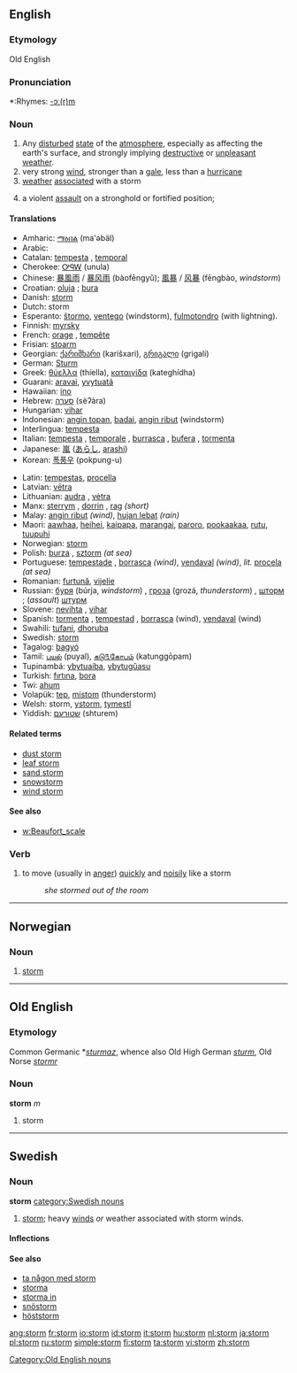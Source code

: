 ==English==

===Etymology===
Old English

===Pronunciation===
*:Rhymes: [[Rhymes:English:-ɔː(r)m|-ɔː(r)m]]

===Noun===
{{en-noun}}

# Any [[disturbed]] [[state]] of the [[atmosphere]], especially as affecting the earth's surface, and strongly implying [[destructive]] or [[unpleasant]] [[weather]].
#very strong [[wind]], stronger than a [[gale]], less than a [[hurricane]]
#[[weather]] [[associate]]d with a storm
# {{military}} a violent [[assault]] on a stronghold or fortified position;

====Translations====
{{top}}
*Amharic: [[ማዕበል]] (ma'əbäl)
*Arabic: {{ARchar|[[اعصار]]}} {{Unicode|(’iaʕʂá:r)}}
*Catalan: [[tempesta]] {{f}}, [[temporal]] {{m}}
*Cherokee: [[ᎤᏄᎳ]] (unula)
*Chinese: [[暴風雨]] / [[暴风雨]] (bàofēngyǔ); [[風暴]] / [[风暴]] (fēngbào, ''windstorm'')
*Croatian: [[oluja]] {{f}}; [[bura]]
*Danish: [[storm]] {{c}}
*Dutch: storm {{m}}
*Esperanto: [[ŝtormo]], [[ventego]] (windstorm), [[fulmotondro]] (with lightning).
*Finnish: [[myrsky]]
*French: [[orage]] {{m}}, [[tempête]] {{f}}
*Frisian: [[stoarm]]
*Georgian: [[ქარიშხარი]] (karišxari), [[გრიგალი]] (grigali)
*German: [[Sturm]] {{m}}
*Greek: [[θύελλα]] (thíella), [[καταιγίδα]] (kateghídha)
*Guarani: [[aravai]], [[yvytuatã]]
*Hawaiian: [[ino]]
*Hebrew: [[סערה]] (sèʔàra) {{f}}
*Hungarian: [[vihar]]
*Indonesian: [[angin topan]], [[badai]], [[angin ribut]] (windstorm)
*Interlingua: [[tempesta]]
*Italian: [[tempesta]] {{f}},  [[temporale]] {{m}}, [[burrasca]] {{f}}, [[bufera]] {{f}}, [[tormenta]] {{f}}
*Japanese: [[嵐]] ([[あらし]], [[arashi]])
*Korean: [[폭풍우]] (pokpung-u)
{{mid}}
*Latin: [[tempestas]], [[procella]]
*Latvian: [[vētra]]
*Lithuanian: [[audra]] {{f}}, [[vėtra]] {{f}}
*Manx: [[sterrym]] {{m}}, [[dorrin]] {{m}}, [[rag]] {{m}} ''(short)''
*Malay: [[angin ribut]] ''(wind)'', [[hujan lebat]] ''(rain)''
*Maori: [[aawhaa]], [[heihei]], [[kaipapa]], [[marangai]], [[paroro]], [[pookaakaa]], [[rutu]], [[tuupuhi]]
*Norwegian: [[#Norwegian|storm]]
*Polish: [[burza]] {{f}}, [[sztorm]] {{m}} ''(at sea)''
*Portuguese: [[tempestade]] {{f}}, [[borrasca]] {{f}} ''(wind)'', [[vendaval]] {{m}} ''(wind)'', ''lit.'' [[procela]] {{f}} ''(at sea)''
*Romanian: [[furtună]], [[vijelie]]
*Russian: [[буря]] (búrja, ''windstorm'') {{f}}, [[гроза]] (grozá, ''thunderstorm'') {{f}}, [[шторм]] {{m}}; (''assault'') [[штурм]] {{m}}
*Slovene: [[nevihta]] {{f}}, [[vihar]]
*Spanish: [[tormenta]] {{f}}, [[tempestad]] {{f}}, [[borrasca]] {{f}} (wind), [[vendaval]] {{m}} (wind)
*Swahili: [[tufani]], [[dhoruba]]
*Swedish: [[storm]]
*Tagalog: [[bagyó]]
*Tamil: [[புயல்]] (puyal), [[கடு௩்கோபம்]] (katunggōpam)
*Tupinambá: [[ybytuaíba]], [[ybytugûasu]]
*Turkish: [[fırtına]], [[bora]]
*Twi: [[ahum]]
*Volapük: [[tep]], [[mistom]] (thunderstorm)
*Welsh: storm, [[ystorm]], [[tymestl]]
*Yiddish: [[שטורעם]] (shturem)
{{bottom}}

====Related terms====
*[[dust storm]]
*[[leaf storm]]
*[[sand storm]]
*[[snowstorm]]
*[[wind storm]]

====See also====
*[[w:Beaufort_scale]]

===Verb===
{{en-verb}}

#to move (usually in [[anger]]) [[quickly]] and [[noisily]] like a storm
#:''she stormed out of the room''

----

==Norwegian==

===Noun===
{{no-noun-m1|storm}}
#[[#English|storm]]

----

==Old English==

===Etymology===
Common Germanic *''[[sturmaz]]'', whence also Old High German ''[[sturm]]'', Old Norse ''[[stormr]]''
===Noun===
'''storm''' ''m''

# storm

[[Category:Old English nouns]]


----

==Swedish==

===Noun===
'''storm'''
[[category:Swedish nouns]]
#[[#English|storm]]; heavy [[winds]] ''or'' weather associated with storm winds.

====Inflections====
{{sv-noun|gender=Common|storm|stormen|stormar|stormarna|storms|stormens|stormars|stormarnas}}

====See also====
*[[ta någon med storm]]
*[[storma]]
*[[storma in]]
*[[snöstorm]]
*[[höststorm]]

[[ang:storm]]
[[fr:storm]]
[[io:storm]]
[[id:storm]]
[[it:storm]]
[[hu:storm]]
[[nl:storm]]
[[ja:storm]]
[[pl:storm]]
[[ru:storm]]
[[simple:storm]]
[[fi:storm]]
[[ta:storm]]
[[vi:storm]]
[[zh:storm]]